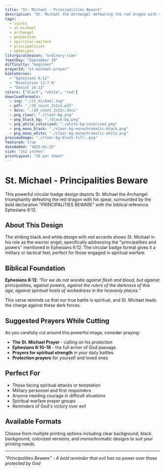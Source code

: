 ```yaml
---
title: "St. Michael - Principalities Beware"
description: "St. Michael the Archangel defeating the red dragon with spear - inspired by Ephesians 6:12 spiritual warfare"
tags:
  - saints
  - st-michael
  - archangel
  - protection
  - spiritual-warfare
  - principalities
  - ephesians
liturgicalSeason: "ordinary-time"
feastDay: "September 29"
difficulty: "beginner"
prayerId: "st-michael-prayer"
bibleVerses:
  - "Ephesians 6:12"
  - "Revelation 12:7-9"
  - "Daniel 10:13"
colors: ["black", "white", "red"]
downloadFormats:
  - svg: "./st_michael.svg"
  - pdf: "./20_count_2x2in.pdf"
  - docx: "./20_count_2x2in.docx"
  - png_clear: "./clear-bg.png"
  - png_black_bg: "./black-bg.png"
  - png_white_colorized: "./white-bg-colorized.png"
  - png_mono_black: "./clear-bg-monochromatic-black.png"
  - png_mono_white: "./clear-bg-monochromatic-white.png"
previewImage: "./clear-bg-black-fill-.png"
featured: true
dateAdded: "2025-01-25"
size: "2x2 inches"
printLayout: "20 per sheet"
---
```


# St. Michael - Principalities Beware

This powerful circular badge design depicts St. Michael the Archangel triumphantly defeating the red dragon with his spear, surrounded by the bold declaration "PRINCIPALITIES BEWARE" with the biblical reference Ephesians 6:12.

## About This Design

The striking black and white design with red accents shows St. Michael in his role as the warrior angel, specifically addressing the "principalities and powers" mentioned in Ephesians 6:12. The circular badge format gives it a military or tactical feel, perfect for those engaged in spiritual warfare.

## Biblical Foundation

**Ephesians 6:12**: _"For we do not wrestle against flesh and blood, but against principalities, against powers, against the rulers of the darkness of this age, against spiritual hosts of wickedness in the heavenly places."_

This verse reminds us that our true battle is spiritual, and St. Michael leads the charge against these dark forces.

## Suggested Prayers While Cutting

As you carefully cut around this powerful image, consider praying:

- **The St. Michael Prayer** - calling on his protection
- **Ephesians 6:10-18** - the full armor of God passage
- **Prayers for spiritual strength** in your daily battles
- **Protection prayers** for yourself and loved ones

## Perfect For

- Those facing spiritual attacks or temptation
- Military personnel and first responders
- Anyone needing courage in difficult situations
- Spiritual warfare prayer groups
- Reminders of God's victory over evil

## Available Formats

Choose from multiple printing options including clear background, black background, colorized versions, and monochromatic designs to suit your printing needs.

---

_"Principalities Beware" - A bold reminder that evil has no power over those protected by God_
